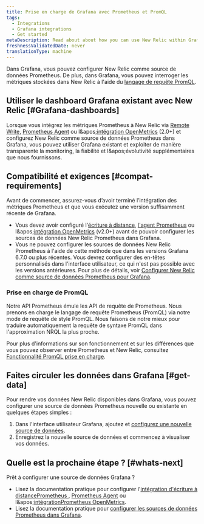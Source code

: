 ```yaml
---
title: Prise en charge de Grafana avec Prometheus et PromQL
tags:
  - Integrations
  - Grafana integrations
  - Get started
metaDescription: Read about about how you can use New Relic within Grafana and our options for Prometheus and Prom QL support.
freshnessValidatedDate: never
translationType: machine
---
```


Dans Grafana, vous pouvez configurer New Relic comme source de données Prometheus. De plus, dans Grafana, vous pouvez interroger les métriques stockées dans New Relic à l&apos;aide du [langage de requête PromQL](/docs/integrations/prometheus-integrations/view-query-data/supported-promql-features).

## Utiliser le dashboard Grafana existant avec New Relic [#Grafana-dashboards]

Lorsque vous intégrez les métriques Prometheus à New Relic via [Remote Write](/docs/integrations/prometheus-integrations/get-started/monitor-prometheus-new-relic#remote-write), [Prometheus Agent](/docs/integrations/prometheus-integrations/get-started/monitor-prometheus-new-relic#agent) ou l&amp;apos;[intégration OpenMetrics](/docs/integrations/prometheus-integrations/get-started/monitor-prometheus-new-relic#OpenMetric) (2.0+) et configurez New Relic comme source de données Prometheus dans Grafana, vous pouvez utiliser Grafana existant <InlinePopover type="dashboards" />et exploiter de manière transparente la monitoring, la fiabilité et l&amp;apos;évolutivité supplémentaires que nous fournissons.

## Compatibilité et exigences [#compat-requirements]

Avant de commencer, assurez-vous d’avoir terminé l’intégration des métriques Prometheus et que vous exécutez une version suffisamment récente de Grafana.

* Vous devez avoir configuré l&apos;[écriture à distance](/docs/integrations/prometheus-integrations/get-started/monitor-prometheus-new-relic#remote-write), [l&apos;agent Prometheus](/docs/integrations/prometheus-integrations/get-started/monitor-prometheus-new-relic#agent) ou l&amp;apos;[intégration OpenMetrics](/docs/integrations/prometheus-integrations/get-started/monitor-prometheus-new-relic#OpenMetrics) (v2.0+) avant de pouvoir configurer les sources de données New Relic Prometheus dans Grafana.
* Vous ne pouvez configurer les sources de données New Relic Prometheus à l&apos;aide de cette méthode que dans les versions Grafana 6.7.0 ou plus récentes. Vous devrez configurer des en-têtes personnalisés dans l&apos;interface utilisateur, ce qui n&apos;est pas possible avec les versions antérieures. Pour plus de détails, voir [Configurer New Relic comme source de données Prometheus pour Grafana](/docs/integrations/grafana-integrations/set-configure/configure-new-relic-prometheus-data-source-grafana).

### Prise en charge de PromQL

Notre API Prometheus émule les API de requête de Prometheus. Nous prenons en charge le langage de requête Prometheus (PromQL) via notre mode de requête de style PromQL. Nous faisons de notre mieux pour traduire automatiquement la requête de syntaxe PromQL dans l&apos;approximation NRQL la plus proche.

Pour plus d&apos;informations sur son fonctionnement et sur les différences que vous pouvez observer entre Prometheus et New Relic, consultez [Fonctionnalité PromQL prise en charge](/docs/integrations/prometheus-integrations/view-query-data/supported-promql-features).

## Faites circuler les données dans Grafana [#get-data]

Pour rendre vos données New Relic disponibles dans Grafana, vous pouvez configurer une source de données Prometheus nouvelle ou existante en quelques étapes simples :

1. Dans l&apos;interface utilisateur Grafana, ajoutez et [configurez une nouvelle source de données](/docs/integrations/grafana-integrations/set-configure/configure-new-relic-prometheus-data-source-grafana).
2. Enregistrez la nouvelle source de données et commencez à visualiser vos données.

## Quelle est la prochaine étape ? [#whats-next]

Prêt à configurer une source de données Grafana ?

* Lisez la documentation pratique pour configurer l&apos;[intégration d&apos;écriture à distancePrometheus ](/docs/integrations/prometheus-integrations/install-configure/set-your-prometheus-remote-write-integration), [Prometheus Agent](/docs/infrastructure/prometheus-integrations/install-configure-prometheus-agent/setup-prometheus-agent) ou l&amp;apos;[intégrationPrometheus OpenMetrics](/docs/integrations/prometheus-integrations/install-configure/install-update-or-uninstall-your-prometheus-openmetrics-integration).
* Lisez la documentation pratique pour [configurer les sources de données Prometheus dans Grafana](/docs/integrations/grafana-integrations/set-configure/configure-new-relic-prometheus-data-source-grafana).

<InstallFeedback />